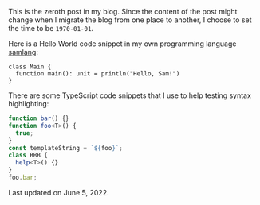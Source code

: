 
This is the zeroth post in my blog. Since the content of the post might change when I migrate the
blog from one place to another, I choose to set the time to be `1970-01-01`.

Here is a Hello World code snippet in my own programming language
[samlang](https://github.com/SamChou19815/samlang):

```samlang
class Main {
  function main(): unit = println("Hello, Sam!")
}
```

There are some TypeScript code snippets that I use to help testing syntax highlighting:

```typescript
function bar() {}
function foo<T>() {
  true;
}
const templateString = `${foo}`;
class BBB {
  help<T>() {}
}
foo.bar;
```

Last updated on June 5, 2022.
